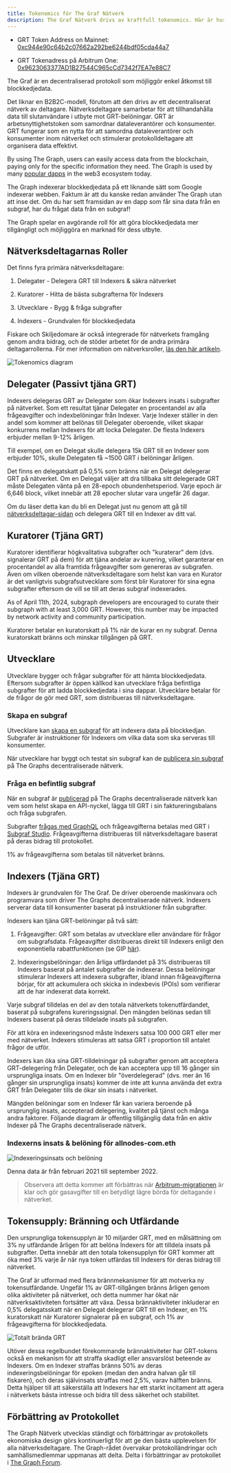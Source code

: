 ```yaml
---
title: Tokenomics för The Graf Nätverk
description: The Graf Nätverk drivs av kraftfull tokenomics. Här är hur GRT, The Grafs nativa arbetsnyttighets-token, fungerar.
---
```


- GRT Token Address on Mainnet: [0xc944e90c64b2c07662a292be6244bdf05cda44a7](https://etherscan.io/token/0xc944e90c64b2c07662a292be6244bdf05cda44a7)

- GRT Tokenadress på Arbitrum One: [0x9623063377AD1B27544C965cCd7342f7EA7e88C7](https://arbiscan.io/token/0x9623063377ad1b27544c965ccd7342f7ea7e88c7)

The Graf är en decentraliserad protokoll som möjliggör enkel åtkomst till blockkedjedata.

Det liknar en B2B2C-modell, förutom att den drivs av ett decentraliserat nätverk av deltagare. Nätverksdeltagare samarbetar för att tillhandahålla data till slutanvändare i utbyte mot GRT-belöningar. GRT är arbetsnyttighetstoken som samordnar dataleverantörer och konsumenter. GRT fungerar som en nytta för att samordna dataleverantörer och konsumenter inom nätverket och stimulerar protokolldeltagare att organisera data effektivt.

By using The Graph, users can easily access data from the blockchain, paying only for the specific information they need. The Graph is used by many [popular dapps](https://thegraph.com/explorer) in the web3 ecosystem today.

The Graph indexerar blockkedjedata på ett liknande sätt som Google indexerar webben. Faktum är att du kanske redan använder The Graph utan att inse det. Om du har sett framsidan av en dapp som får sina data från en subgraf, har du frågat data från en subgraf!

The Graph spelar en avgörande roll för att göra blockkedjedata mer tillgängligt och möjliggöra en marknad för dess utbyte.

## Nätverksdeltagarnas Roller

Det finns fyra primära nätverksdeltagare:

1.  Delegater - Delegera GRT till Indexers & säkra nätverket

2.  Kuratorer - Hitta de bästa subgrafterna för Indexers

3.  Utvecklare - Bygg & fråga subgrafter

4.  Indexers - Grundvalen för blockkedjedata

Fiskare och Skiljedomare är också integrerade för nätverkets framgång genom andra bidrag, och de stöder arbetet för de andra primära deltagarrollerna. För mer information om nätverksroller, [läs den här artikeln](https://thegraph.com/blog/the-graph-grt-token-economics/).

![Tokenomics diagram](/img/updated-tokenomics-image.png)

## Delegater (Passivt tjäna GRT)

Indexers delegeras GRT av Delegater som ökar Indexers insats i subgrafter på nätverket. Som ett resultat tjänar Delegater en procentandel av alla frågeavgifter och indexbelöningar från Indexer. Varje Indexer ställer in den andel som kommer att belönas till Delegater oberoende, vilket skapar konkurrens mellan Indexers för att locka Delegater. De flesta Indexers erbjuder mellan 9-12% årligen.

Till exempel, om en Delegat skulle delegera 15k GRT till en Indexer som erbjuder 10%, skulle Delegaten få ~1500 GRT i belöningar årligen.

Det finns en delegatskatt på 0,5% som bränns när en Delegat delegerar GRT på nätverket. Om en Delegat väljer att dra tillbaka sitt delegerade GRT måste Delegaten vänta på en 28-epoch obundenhetsperiod. Varje epoch är 6,646 block, vilket innebär att 28 epocher slutar vara ungefär 26 dagar.

Om du läser detta kan du bli en Delegat just nu genom att gå till [nätverksdeltagar-sidan](https://thegraph.com/explorer/participants/indexers) och delegera GRT till en Indexer av ditt val.

## Kuratorer (Tjäna GRT)

Kuratorer identifierar högkvalitativa subgrafter och "kuraterar" dem (dvs. signalerar GRT på dem) för att tjäna andelar av kurering, vilket garanterar en procentandel av alla framtida frågeavgifter som genereras av subgrafen. Även om vilken oberoende nätverksdeltagare som helst kan vara en Kurator är det vanligtvis subgrafsutvecklare som först blir Kuratorer för sina egna subgrafter eftersom de vill se till att deras subgraf indexerades.

As of April 11th, 2024, subgraph developers are encouraged to curate their subgraph with at least 3,000 GRT. However, this number may be impacted by network activity and community participation.

Kuratorer betalar en kuratorskatt på 1% när de kurar en ny subgraf. Denna kuratorskatt bränns och minskar tillgången på GRT.

## Utvecklare

Utvecklare bygger och frågar subgrafter för att hämta blockkedjedata. Eftersom subgrafter är öppen källkod kan utvecklare fråga befintliga subgrafter för att ladda blockkedjedata i sina dappar. Utvecklare betalar för de frågor de gör med GRT, som distribueras till nätverksdeltagare.

### Skapa en subgraf

Utvecklare kan [skapa en subgraf](/developing/creating-a-subgraph/) för att indexera data på blockkedjan. Subgrafer är instruktioner för Indexers om vilka data som ska serveras till konsumenter.

När utvecklare har byggt och testat sin subgraf kan de [publicera sin subgraf](/publishing/publishing-a-subgraph/) på The Graphs decentraliserade nätverk.

### Fråga en befintlig subgraf

När en subgraf är [publicerad](https://thegraph.com/docs/en/publishing/publishing-a-subgraph/) på The Graphs decentraliserade nätverk kan vem som helst skapa en API-nyckel, lägga till GRT i sin faktureringsbalans och fråga subgrafen.

Subgrafter [frågas med GraphQL](/querying/querying-the-graph/) och frågeavgifterna betalas med GRT i [Subgraf Studio](https://thegraph.com/studio/). Frågeavgifterna distribueras till nätverksdeltagare baserat på deras bidrag till protokollet.

1% av frågeavgifterna som betalas till nätverket bränns.

## Indexers (Tjäna GRT)

Indexers är grundvalen för The Graf. De driver oberoende maskinvara och programvara som driver The Graphs decentraliserade nätverk. Indexers serverar data till konsumenter baserat på instruktioner från subgrafter.

Indexers kan tjäna GRT-belöningar på två sätt:

1.  Frågeavgifter: GRT som betalas av utvecklare eller användare för frågor om subgrafsdata. Frågeavgifter distribueras direkt till Indexers enligt den exponentiella rabattfunktionen (se GIP [här](https://forum.thegraph.com/t/gip-0051-exponential-query-fee-rebates-for-indexers/4162)).

2.  Indexeringsbelöningar: den årliga utfärdandet på 3% distribueras till Indexers baserat på antalet subgrafter de indexerar. Dessa belöningar stimulerar Indexers att indexera subgrafter, ibland innan frågeavgifterna börjar, för att ackumulera och skicka in indexbevis (POIs) som verifierar att de har indexerat data korrekt.

Varje subgraf tilldelas en del av den totala nätverkets tokenutfärdandet, baserat på subgrafens kureringssignal. Den mängden belönas sedan till Indexers baserat på deras tilldelade insats på subgrafen.

För att köra en indexeringsnod måste Indexers satsa 100 000 GRT eller mer med nätverket. Indexers stimuleras att satsa GRT i proportion till antalet frågor de utför.

Indexers kan öka sina GRT-tilldelningar på subgrafter genom att acceptera GRT-delegering från Delegater, och de kan acceptera upp till 16 gånger sin ursprungliga insats. Om en Indexer blir "överdelegerad" (dvs. mer än 16 gånger sin ursprungliga insats) kommer de inte att kunna använda det extra GRT från Delegater tills de ökar sin insats i nätverket.

Mängden belöningar som en Indexer får kan variera beroende på ursprunglig insats, accepterad delegering, kvalitet på tjänst och många andra faktorer. Följande diagram är offentlig tillgänglig data från en aktiv Indexer på The Graphs decentraliserade nätverk.

### Indexerns insats & belöning för allnodes-com.eth

![Indexeringsinsats och belöning](/img/indexing-stake-and-income.png)

Denna data är från februari 2021 till september 2022.

> Observera att detta kommer att förbättras när [Arbitrum-migrationen](https://forum.thegraph.com/t/gip-0037-the-graph-arbitrum-deployment-with-linear-rewards-minted-in-l2/3551) är klar och gör gasavgifter till en betydligt lägre börda för deltagande i nätverket.

## Tokensupply: Bränning och Utfärdande

Den ursprungliga tokensupplyn är 10 miljarder GRT, med en målsättning om 3% ny utfärdande årligen för att belöna Indexers för att tilldela insats på subgrafter. Detta innebär att den totala tokensupplyn för GRT kommer att öka med 3% varje år när nya token utfärdas till Indexers för deras bidrag till nätverket.

The Graf är utformad med flera brännmekanismer för att motverka ny tokensutfärdande. Ungefär 1% av GRT-tillgången bränns årligen genom olika aktiviteter på nätverket, och detta nummer har ökat när nätverksaktiviteten fortsätter att växa. Dessa brännaktiviteter inkluderar en 0,5% delegatsskatt när en Delegat delegerar GRT till en Indexer, en 1% kuratorskatt när Kuratorer signalerar på en subgraf, och 1% av frågeavgifterna för blockkedjedata.

![Totalt brända GRT](/img/total-burned-grt.jpeg)

Utöver dessa regelbundet förekommande brännaktiviteter har GRT-tokens också en mekanism för att straffa skadligt eller ansvarslöst beteende av Indexers. Om en Indexer straffas bränns 50% av deras indexeringsbelöningar för epoken (medan den andra halvan går till fiskaren), och deras självinsats straffas med 2,5%, varav hälften bränns. Detta hjälper till att säkerställa att Indexers har ett starkt incitament att agera i nätverkets bästa intresse och bidra till dess säkerhet och stabilitet.

## Förbättring av Protokollet

The Graph Nätverk utvecklas ständigt och förbättringar av protokollets ekonomiska design görs kontinuerligt för att ge den bästa upplevelsen för alla nätverksdeltagare. The Graph-rådet övervakar protokolländringar och samhällsmedlemmar uppmanas att delta. Delta i förbättringar av protokollet i [The Graph Forum](https://forum.thegraph.com/).
